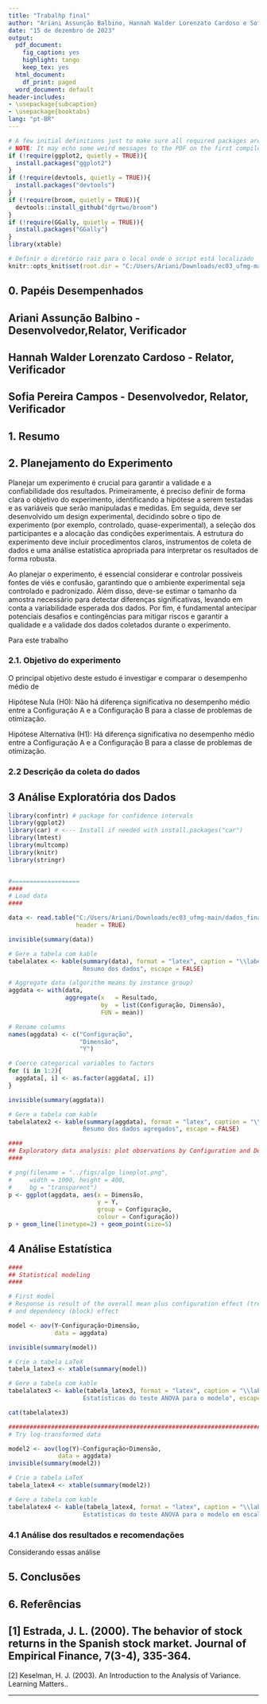 ---
title: "Trabalhp final"
author: "Ariani Assunção Balbino, Hannah Walder Lorenzato Cardoso e Sofia Pereira Campos"
date: "15 de dezembro de 2023"
output:
  pdf_document:
    fig_caption: yes
    highlight: tango
    keep_tex: yes
  html_document:
    df_print: paged
  word_document: default
header-includes:
- \usepackage{subcaption}
- \usepackage{booktabs}
lang: "pt-BR"
---
  
```{r setup,results='hide',warning=FALSE, echo=TRUE, message= FALSE}
# A few initial definitions just to make sure all required packages are installed. Change as needed.
# NOTE: It may echo some weird messages to the PDF on the first compile (package installation messages). Run twice and the problem will (hopefully) go away.
if (!require(ggplot2, quietly = TRUE)){
  install.packages("ggplot2")
}
if (!require(devtools, quietly = TRUE)){
  install.packages("devtools")
}
if (!require(broom, quietly = TRUE)){
  devtools::install_github("dgrtwo/broom")
}
if (!require(GGally, quietly = TRUE)){
  install.packages("GGally")
}
library(xtable)
```

```{r definir diretório padrão, echo=FALSE}

# Definir o diretório raiz para o local onde o script está localizado
knitr::opts_knit$set(root.dir = "C:/Users/Ariani/Downloads/ec03_ufmg-main")
```

## 0. Papéis Desempenhados  
Ariani Assunção Balbino - Desenvolvedor,Relator, Verificador 
---
  Hannah Walder Lorenzato Cardoso - Relator, Verificador 
---
  Sofia Pereira Campos - Desenvolvedor, Relator, Verificador 
---
  
  
## 1. Resumo




## 2. Planejamento do Experimento

Planejar um experimento é crucial para garantir a validade e a confiabilidade dos resultados. Primeiramente, é preciso definir de forma clara o objetivo do experimento, identificando a hipótese a serem testadas e as variáveis que serão manipuladas e medidas. Em seguida,  deve ser desenvolvido um design experimental, decidindo sobre o tipo de experimento (por exemplo, controlado, quase-experimental), a seleção dos participantes e a alocação das condições experimentais. A estrutura do experimento deve incluir procedimentos claros, instrumentos de coleta de dados e uma análise estatística apropriada para interpretar os resultados de forma robusta.

Ao planejar o experimento, é essencial considerar e controlar possíveis fontes de viés e confusão, garantindo que o ambiente experimental seja controlado e padronizado. Além disso, deve-se estimar o tamanho da amostra necessário para detectar diferenças significativas, levando em conta a variabilidade esperada dos dados. Por fim, é fundamental antecipar potenciais desafios e contingências para mitigar riscos e garantir a qualidade e a validade dos dados coletados durante o experimento.


Para este trabalho


### 2.1. Objetivo do experimento


O principal objetivo deste estudo é investigar e comparar o desempenho médio de 

Hipótese Nula (H0):
Não há diferença significativa no desempenho médio entre a Configuração A e a Configuração B para a classe de problemas de otimização.

Hipótese Alternativa (H1):
Há diferença significativa no desempenho médio entre a Configuração A e a Configuração B para a classe de problemas de otimização.

### 2.2 Descrição da coleta do dados




## 3 Análise Exploratória dos Dados



```{r Análise_dados , echo=TRUE,  message=FALSE, results='asis'}
library(confintr) # package for confidence intervals
library(ggplot2)
library(car) # <--- Install if needed with install.packages("car")
library(lmtest)
library(multcomp)
library(knitr)
library(stringr)


#===================
####
# Load data
####

data <- read.table("C:/Users/Ariani/Downloads/ec03_ufmg-main/dados_final.csv",
                   header = TRUE)

invisible(summary(data))

# Gere a tabela com kable
tabelalatex <- kable(summary(data), format = "latex", caption = "\\label{tab:summary_data} 
                     Resumo dos dados", escape = FALSE)

# Aggregate data (algorithm means by instance group)
aggdata <- with(data,
                aggregate(x   = Resultado,
                          by  = list(Configuração, Dimensão),
                          FUN = mean))

# Rename columns
names(aggdata) <- c("Configuração", 
                    "Dimensão",
                    "Y")

# Coerce categorical variables to factors
for (i in 1:2){
  aggdata[, i] <- as.factor(aggdata[, i])
}

invisible(summary(aggdata))

# Gere a tabela com kable
tabelalatex2 <- kable(summary(aggdata), format = "latex", caption = "\\label{tab:summary_data_agg} 
                     Resumo dos dados agregados", escape = FALSE)

```



```{r explor, echo=TRUE, message=FALSE, results='asis'}
####
## Exploratory data analysis: plot observations by Configuration and Dependency.
####

# png(filename = "../figs/algo_lineplot.png",
#     width = 1000, height = 400, 
#     bg = "transparent")
p <- ggplot(aggdata, aes(x = Dimensão, 
                         y = Y, 
                         group = Configuração, 
                         colour = Configuração))
p + geom_line(linetype=2) + geom_point(size=5)
```



## 4 Análise Estatística

```{r Análise_estatistica_dados , echo=TRUE,  message=FALSE, results='asis'}
####
## Statistical modeling
####

# First model
# Response is result of the overall mean plus configuration effect (treatment)
# and dependency (block) effect

model <- aov(Y~Configuração+Dimensão,
             data = aggdata)

invisible(summary(model))

# Crie a tabela LaTeX
tabela_latex3 <- xtable(summary(model))

# Gere a tabela com kable
tabelalatex3 <- kable(tabela_latex3, format = "latex", caption = "\\label{tab:summary_model_agg} 
                     Estatísticas do teste ANOVA para o modelo", escape = FALSE)
```

```{r tabela3, echo=TRUE, message=FALSE, results='asis'}
cat(tabelalatex3)
```

```{r Análise_estatistica_dados2 , echo=TRUE,  message=FALSE, results='asis'}
################################################################################
# Try log-transformed data

model2 <- aov(log(Y)~Configuração+Dimensão,
              data = aggdata)
invisible(summary(model2))

# Crie a tabela LaTeX
tabela_latex4 <- xtable(summary(model2))

# Gere a tabela com kable
tabelalatex4 <- kable(tabela_latex4, format = "latex", caption = "\\label{tab:summary_model_agg} 
                     Estatísticas do teste ANOVA para o modelo em escala logarítimica", escape = FALSE)
```


### 4.1 Análise dos resultados e recomendações

Considerando essas análise



## 5. Conclusões


## 6. Referências

[1] Estrada, J. L. (2000). The behavior of stock returns in the Spanish stock market. Journal of Empirical Finance, 7(3-4), 335-364.
---
[2] Keselman, H. J. (2003). An Introduction to the Analysis of Variance. Learning Matters..

---
